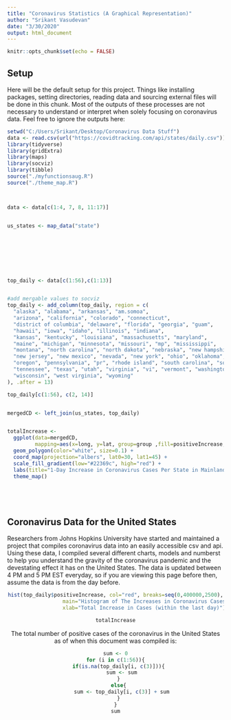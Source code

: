 ```yaml
---
title: "Coronavirus Statistics (A Graphical Representation)"
author: "Srikant Vasudevan"
date: "3/30/2020"
output: html_document
---
```


```r
knitr::opts_chunk$set(echo = FALSE)
```

## Setup

Here will be the default setup for this project. Things like installing packages, setting directories, reading data and sourcing external files will be done in this chunk. Most of the outputs of these processes are not necessary to understand or interpret when solely focusing on coronavirus data. Feel free to ignore the outputs here:
```r
setwd("C:/Users/Srikant/Desktop/Coronavirus Data Stuff")
data <- read.csv(url("https://covidtracking.com/api/states/daily.csv"))
library(tidyverse)
library(gridExtra)
library(maps)
library(socviz)
library(tibble)
source("./myfunctionsaug.R")
source("./theme_map.R")



data <- data[c(1:4, 7, 8, 11:17)]


us_states <- map_data("state")








top_daily <- data[c(1:56),c(1:13)]


#add mergable values to socviz
top_daily <- add_column(top_daily, region = c(
  "alaska", "alabama", "arkansas", "am.somoa",
  "arizona", "california", "colorado", "connecticut",
  "district of columbia", "delaware", "florida", "georgia", "guam",
  "hawaii", "iowa", "idaho", "illinois", "indiana", 
  "kansas", "kentucky", "louisiana", "massachusetts", "maryland",
  "maine", "michigan", "minnesota", "missouri", "mp", "mississippi",
  "montana", "north carolina", "north dakota", "nebraska", "new hampshire",
  "new jersey", "new mexico", "nevada", "new york", "ohio", "oklahoma",
  "oregon", "pennsylvania", "pr", "rhode island", "south carolina", "south dakota",
  "tennessee", "texas", "utah", "virginia", "vi", "vermont", "washington",
  "wisconsin", "west virginia", "wyoming"
), .after = 13)

top_daily[c(1:56), c(2, 14)]


mergedCD <- left_join(us_states, top_daily)


totalIncrease <- 
  ggplot(data=mergedCD,
         mapping=aes(x=long, y=lat, group=group ,fill=positiveIncrease, color=positiveIncrease)) +
  geom_polygon(color="white", size=0.1) +
  coord_map(projection="albers", lat0=30, lat1=45) +
  scale_fill_gradient(low="#22369c", high="red") +
  labs(title="1-Day Increase in Coronavirus Cases Per State in Mainland US") +
  theme_map()






```


## Coronavirus Data for the United States

Researchers from Johns Hopkins University have started and maintained a project that compiles coronavirus data into an easily accessible csv and api. Using these data, I compiled several different charts, models and numberst to help you understand the gravity of the coronavirus pandemic and the devestating effect it has on the United States. The data is updated between 4 PM and 5 PM EST everyday, so if you are viewing this page before then, assume the data is from the day before.
<center>
```r
hist(top_daily$positiveIncrease, col="red", breaks=seq(0,400000,2500),
                  main="Histogram of The Increases in Coronavirus Cases Within the Last Day",
                  xlab="Total Increase in Cases (within the last day)")
```

```r
totalIncrease
```

The total number of positive cases of the coronavirus in the United States as of when this document was compiled is:
```r
sum <- 0
for (i in c(1:56)){
  if(is.na(top_daily[i, c(3)])){
    sum <- sum
  }
  else{
    sum <- top_daily[i, c(3)] + sum
  }
}
sum
```
</center>




